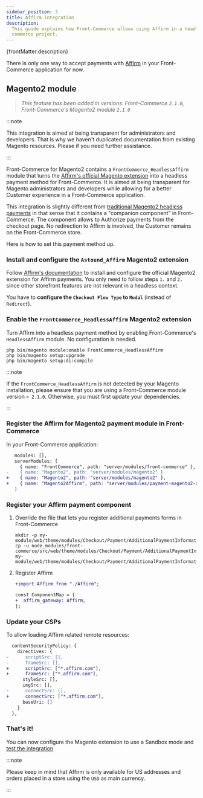 ```yaml
---
sidebar_position: 3
title: Affirm integration
description:
  This guide explains how Front-Commerce allows using Affirm in a headless
  commerce project.
---
```



<p>{frontMatter.description}</p>

There is only one way to accept payments with [Affirm](https://www.affirm.com/)
in your Front-Commerce application for now.

## Magento2 module

> _This feature has been added in versions: Front-Commerce `2.1.0`,
> Front-Commerce's Magento2 module `2.1.0`_

:::note

<span>
  This integration is aimed at being transparent for administrators and
  developers. That is why we haven't duplicated documentation from existing
  Magento resources. Please <ContactLink /> if you need further assistance.
</span>

:::

Front-Commerce for Magento2 contains a `FrontCommerce_HeadlessAffirm` module
that turns the
[Affirm's official Magento extension](https://github.com/Affirm/Magento2_Affirm)
into a headless payment method for Front-Commerce. It is aimed at being
transparent for Magento administrators and developers while allowing for a
better Customer experience in a Front-Commerce application.

This integration is slightly different from
[traditional Magento2 headless payments](/docs/magento2/headless-payments) in
that sense that it contains a "companion component" in Front-Commerce. The
component allows to Authorize payments from the checkout page. No redirection to
Affirm is involved, the Customer remains on the Front-Commerce store.

Here is how to set this payment method up.

### Install and configure the `Astound_Affirm` Magento2 extension

Follow
[Affirm's documentation](https://docs.affirm.com/affirm-developers/docs/magento-2)
to install and configure the official Magento2 extension for Affirm payments.
You only need to follow steps `1.` and `2.` since other storefront features are
not relevant in a headless context.

You have to **configure the `Checkout Flow Type` to `Modal`** (instead of
`Redirect`).

### Enable the `FrontCommerce_HeadlessAffirm` Magento2 extension

Turn Affirm into a headless payment method by enabling Front-Commerce's
`HeadlessAffirm` module. No configuration is needed.

```shell
php bin/magento module:enable FrontCommerce_HeadlessAffirm
php bin/magento setup:upgrade
php bin/magento setup:di:compile
```

:::note

If the `FrontCommerce_HeadlessAffirm` is not detected by your Magento
installation, please ensure that you are using a Front-Commerce module version
`> 2.1.0`. Otherwise, you must first update your dependencies.

:::

### Register the Affirm for Magento2 payment module in Front-Commerce

In your Front-Commerce application:

```diff title=".front-commerce.js"
   modules: [],
   serverModules: [
     { name: "FrontCommerce", path: "server/modules/front-commerce" },
-    { name: "Magento2", path: "server/modules/magento2" }
+    { name: "Magento2", path: "server/modules/magento2" },
+    { name: "Magento2Affirm", path: "server/modules/payment-magento2-affirm" },
   ]
```

### Register your Affirm payment component

1. Override the file that lets you register additional payments forms in
   Front-Commerce

   ```shell
   mkdir -p my-module/web/theme/modules/Checkout/Payment/AdditionalPaymentInformation/
   cp -u node_modules/front-commerce/src/web/theme/modules/Checkout/Payment/AdditionalPaymentInformation/getAdditionalDataComponent.js my-module/web/theme/modules/Checkout/Payment/AdditionalPaymentInformation/getAdditionalDataComponent.js
   ```

2. Register Affirm

   ```diff
   +import Affirm from "./Affirm";

   const ComponentMap = {
   +  affirm_gateway: Affirm,
   };
   ```

### Update your CSPs

To allow loading Affirm related remote resources:

```diff title="my-module/config/website.js"
  contentSecurityPolicy: {
    directives: {
-      scriptSrc: [],
-      frameSrc: [],
+      scriptSrc: ["*.affirm.com"],
+      frameSrc: ["*.affirm.com"],
      styleSrc: [],
      imgSrc: [],
-      connectSrc: [],
+      connectSrc: ["*.affirm.com"],
      baseUri: []
    }
  },
```

### That's it!

You can now configure the Magento extension to use a Sandbox mode and
[test the integration](https://docs.affirm.com/affirm-developers/docs/test-and-go-live)

:::note

Please keep in mind that Affirm is only available for US addresses and orders
placed in a store using the `USD` as main currency.

:::
